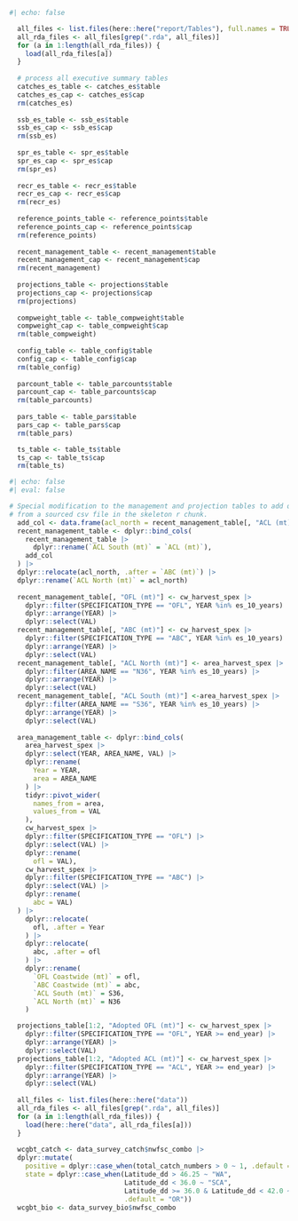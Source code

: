 ```r
#| echo: false

  all_files <- list.files(here::here("report/Tables"), full.names = TRUE)
  all_rda_files <- all_files[grep(".rda", all_files)]
  for (a in 1:length(all_rda_files)) {
    load(all_rda_files[a])
  }
  
  # process all executive summary tables
  catches_es_table <- catches_es$table
  catches_es_cap <- catches_es$cap
  rm(catches_es)
  
  ssb_es_table <- ssb_es$table
  ssb_es_cap <- ssb_es$cap
  rm(ssb_es)
  
  spr_es_table <- spr_es$table
  spr_es_cap <- spr_es$cap
  rm(spr_es)
  
  recr_es_table <- recr_es$table
  recr_es_cap <- recr_es$cap
  rm(recr_es)
  
  reference_points_table <- reference_points$table
  reference_points_cap <- reference_points$cap
  rm(reference_points)
  
  recent_management_table <- recent_management$table
  recent_management_cap <- recent_management$cap
  rm(recent_management)
    
  projections_table <- projections$table
  projections_cap <- projections$cap
  rm(projections)
  
  compweight_table <- table_compweight$table
  compweight_cap <- table_compweight$cap
  rm(table_compweight)
  
  config_table <- table_config$table
  config_cap <- table_config$cap
  rm(table_config)
  
  parcount_table <- table_parcounts$table
  parcount_cap <- table_parcounts$cap
  rm(table_parcounts)
  
  pars_table <- table_pars$table
  pars_cap <- table_pars$cap
  rm(table_pars)

  ts_table <- table_ts$table
  ts_cap <- table_ts$cap
  rm(table_ts)

```


```r
#| echo: false
#| eval: false

# Special modification to the management and projection tables to add quantities
# from a sourced csv file in the skeleton r chunk.
  add_col <- data.frame(acl_north = recent_management_table[, "ACL (mt)"]) 
  recent_management_table <- dplyr::bind_cols(
    recent_management_table |>
      dplyr::rename(`ACL South (mt)` = `ACL (mt)`),
    add_col
  ) |>
  dplyr::relocate(acl_north, .after = `ABC (mt)`) |>
  dplyr::rename(`ACL North (mt)` = acl_north)
  
  recent_management_table[, "OFL (mt)"] <- cw_harvest_spex |>
    dplyr::filter(SPECIFICATION_TYPE == "OFL", YEAR %in% es_10_years) |>
    dplyr::arrange(YEAR) |>
    dplyr::select(VAL)
  recent_management_table[, "ABC (mt)"] <- cw_harvest_spex |>
    dplyr::filter(SPECIFICATION_TYPE == "ABC", YEAR %in% es_10_years) |>
    dplyr::arrange(YEAR) |>
    dplyr::select(VAL)
  recent_management_table[, "ACL North (mt)"] <- area_harvest_spex |>
    dplyr::filter(AREA_NAME == "N36", YEAR %in% es_10_years) |>
    dplyr::arrange(YEAR) |>
    dplyr::select(VAL)
  recent_management_table[, "ACL South (mt)"] <-area_harvest_spex |>
    dplyr::filter(AREA_NAME == "S36", YEAR %in% es_10_years) |>
    dplyr::arrange(YEAR) |>
    dplyr::select(VAL)
  
  area_management_table <- dplyr::bind_cols(
    area_harvest_spex |>
    dplyr::select(YEAR, AREA_NAME, VAL) |>
    dplyr::rename(
      Year = YEAR,
      area = AREA_NAME
    ) |>
    tidyr::pivot_wider(
      names_from = area,
      values_from = VAL
    ),
    cw_harvest_spex |>
    dplyr::filter(SPECIFICATION_TYPE == "OFL") |>
    dplyr::select(VAL) |>
    dplyr::rename(
      ofl = VAL),
    cw_harvest_spex |>
    dplyr::filter(SPECIFICATION_TYPE == "ABC") |>
    dplyr::select(VAL) |>
    dplyr::rename(
      abc = VAL)
  ) |>
    dplyr::relocate(
      ofl, .after = Year
    ) |>
    dplyr::relocate(
      abc, .after = ofl
    ) |>
    dplyr::rename(
      `OFL Coastwide (mt)` = ofl,
      `ABC Coastwide (mt)` = abc,
      `ACL South (mt)` = S36,
      `ACL North (mt)` = N36
    )

  projections_table[1:2, "Adopted OFL (mt)"] <- cw_harvest_spex |>
    dplyr::filter(SPECIFICATION_TYPE == "OFL", YEAR >= end_year) |>
    dplyr::arrange(YEAR) |>
    dplyr::select(VAL)
  projections_table[1:2, "Adopted ACL (mt)"] <- cw_harvest_spex |>
    dplyr::filter(SPECIFICATION_TYPE == "ACL", YEAR >= end_year) |>
    dplyr::arrange(YEAR) |>
    dplyr::select(VAL)
  
  all_files <- list.files(here::here("data"))
  all_rda_files <- all_files[grep(".rda", all_files)]
  for (a in 1:length(all_rda_files)) {
    load(here::here("data", all_rda_files[a]))
  }
  
  wcgbt_catch <- data_survey_catch$nwfsc_combo |>
  dplyr::mutate(
    positive = dplyr::case_when(total_catch_numbers > 0 ~ 1, .default = 0),
    state = dplyr::case_when(Latitude_dd > 46.25 ~ "WA", 
                             Latitude_dd < 36.0 ~ "SCA", 
                             Latitude_dd >= 36.0 & Latitude_dd < 42.0 ~ "NCA",
                             .default = "OR"))
  wcgbt_bio <- data_survey_bio$nwfsc_combo

```
